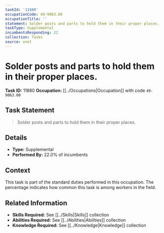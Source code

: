 ```yaml
---
taskId: '11880'
occupationCode: 49-9063.00
occupationTitle: ''
statement: Solder posts and parts to hold them in their proper places.
taskType: Supplemental
incumbentsResponding: 22
collection: Tasks
source: onet
---
```

# Solder posts and parts to hold them in their proper places.

**Task ID:** 11880
**Occupation:** [[../Occupations|Occupation]] with code `49-9063.00`

## Task Statement

> Solder posts and parts to hold them in their proper places.

## Details

- **Type:** Supplemental
- **Performed By:** 22.0% of incumbents

## Context

This task is part of the standard duties performed in this occupation. The percentage indicates how common this task is among workers in the field.

## Related Information

- **Skills Required:** See [[../Skills|Skills]] collection
- **Abilities Required:** See [[../Abilities|Abilities]] collection
- **Knowledge Required:** See [[../Knowledge|Knowledge]] collection
